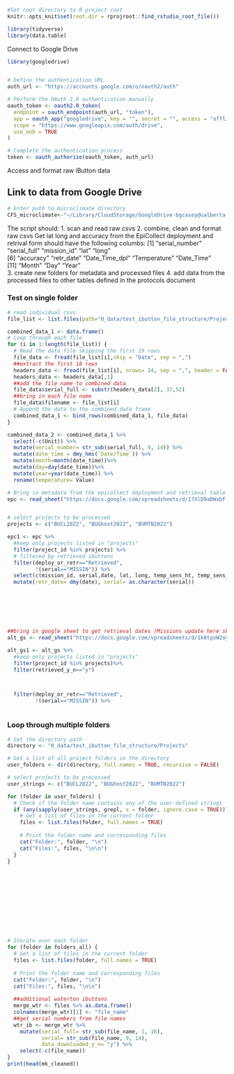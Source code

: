 ```r
#Set root directory to R project root
knitr::opts_knit$set(root.dir = rprojroot::find_rstudio_root_file())
```
 
```r
library(tidyverse)
library(data.table)
```


Connect to Google Drive
```r
library(googledrive)


# Define the authentication URL
auth_url <- "https://accounts.google.com/o/oauth2/auth"

# Perform the OAuth 2.0 authentication manually
oauth_token <- oauth2.0_token(
  endpoint = oauth_endpoint(auth_url, "token"),
  app = oauth_app("googledrive", key = "", secret = "", access = "offline"),
  scope = "https://www.googleapis.com/auth/drive",
  use_oob = TRUE
)

# Complete the authentication process
token <- oauth_authorize(oauth_token, auth_url)


```


Access and format raw iButton data

## Link to data from Google Drive

```r
# Enter path to microclimate directory
CFS_microclimate<-"~/Library/CloudStorage/GoogleDrive-bgcasey@ualberta.ca/Shared drives/CFS_microclimate/"
```


The script should:
1. scan and read raw csvs
2. combine, clean and format raw csvs
  Get lat long and accuracy from the EpiCollect deployment and retrival form
  should have the following columbs:
   [1] "serial_number" "serial_full"   "mission_id"    "lat"           "long"         
 [6] "accuracy"      "retr_date"     "Date_Time_dpl" "Temperature"   "Date_Time"    
[11] "Month"         "Day"           "Year"    
3. create new folders for metadata and processed files
4. add data from the processed files to other tables defined in the protocols document



### Test on single folder

```r

# read individual csvs
file_list <- list.files(path="0_data/test_ibutton_file_structure/Projects/BUMTN2022", full.names = TRUE)

combined_data_1 <- data.frame()
# Loop through each file
for (i in 1:length(file_list)) {
  # Read the data file skipping the first 19 rows
  file_data <- fread(file_list[i],skip = "Date", sep = ",")
  ##extract the first 18 rows
  headers_data <- fread(file_list[i], nrows= 14, sep = ",", header = FALSE, fill = TRUE, blank.lines.skip = TRUE)
  headers_data <- headers_data[,1]
  ##add the file name to combined data
  file_data$serial_full <- substr(headers_data[2], 37,52)
  ##bring in each file name
  file_data$filename <- file_list[i]
  # Append the data to the combined data frame
  combined_data_1 <- bind_rows(combined_data_1, file_data)
}

combined_data_2 <- combined_data_1 %>%
  select(-c(Unit)) %>% 
  mutate(serial_number= str_sub(serial_full, 9, 14)) %>%
  mutate(date_time = dmy_hms(`Date/Time`)) %>% 
  mutate(month=month(date_time))%>%
  mutate(day=day(date_time))%>%
  mutate(year=year(date_time)) %>% 
  rename(temperature= Value)

# Bring in metadata from the epicollect deployment and retrieval table
epc <- read_sheet("https://docs.google.com/spreadsheets/d/17XlD9aDWxbF-hT_lgHHTUPqp7LcqJtmg-D2WjVK31D4/edit#gid=707838738")


# select projects to be processed
projects <- c("BUCL2022", "BUGhost2022", "BUMTN2022")

epc1 <- epc %>% 
  #keep only projects listed in "projects"
  filter(project_id %in% projects) %>%
  # filtered by retrieved ibuttons
  filter(deploy_or_retr=="Retrieved",
         !(serial=="MISSIN")) %>%
  select(c(mission_id, serial,date, lat, long, temp_sens_ht, temp_sens_comments, accuracy)) %>% 
  mutate(retr_date= dmy(date), serial= as.character(serial))







##bring in google sheet to get retrieval dates (Missions update here sheet)
alt_gs <- read_sheet("https://docs.google.com/spreadsheets/d/1k0tpoW2oyqA254Ld69-6nNeHiX_WjwS2vg5TMDDQWVY/edit#gid=266715229")

alt_gs1 <- alt_gs %>% 
  #keep only projects listed in "projects"
  filter(project_id %in% projects)%>%
  filter(retrieved_y_n=="y")



  filter(deploy_or_retr=="Retrieved",
         !(serial=="MISSIN")) %>%



```







### Loop through multiple folders
```r
# Set the directory path
directory <- "0_data/test_ibutton_file_structure/Projects"

# Get a list of all project folders in the directory
user_folders <- dir(directory, full.names = TRUE, recursive = FALSE)

# select projects to be processed
user_strings <- c("BUCL2022", "BUGhost2022", "BUMTN2022")

for (folder in user_folders) {
  # Check if the folder name contains any of the user-defined strings
  if (any(sapply(user_strings, grepl, x = folder, ignore.case = TRUE))) {
    # Get a list of files in the current folder
    files <- list.files(folder, full.names = TRUE)
    
    # Print the folder name and corresponding files
    cat("Folder:", folder, "\n")
    cat("Files:", files, "\n\n")
  }
}












# Iterate over each folder
for (folder in folders_all) {
  # Get a list of files in the current folder
  files <- list.files(folder, full.names = TRUE)
  
  # Print the folder name and corresponding files
  cat("Folder:", folder, "\n")
  cat("Files:", files, "\n\n")
  
  ##additional waterton ibuttons
  merge_wtr <- files %>% as.data.frame()
  colnames(merge_wtr)[1] <- "file_name"
  ##get serial numbers from file names
  wtr_ib <- merge_wtr %>% 
    mutate(serial_full= str_sub(file_name, 1, 16),
           serial= str_sub(file_name, 9, 14),
           data_downloaded_y_n= "y") %>% 
    select(-c(file_name))
}
print(head(mk_cleaned))

```


